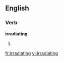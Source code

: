 
==English==

===Verb===
'''irradiating'''

# {{present participle of|[[irradiate]]}}

[[fr:irradiating]]
[[vi:irradiating]]